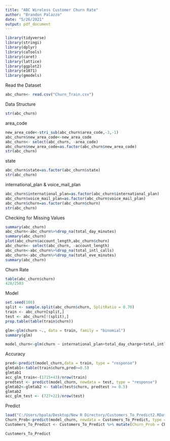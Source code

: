 ---
title: "ABC Wireless Customer Churn Rate"
author: "Brandon Palazzo"
date: "5/26/2021"
output: pdf_document
---

```{r}
library(tidyverse)
library(stringi)
library(dplyr)
library(caTools)
library(caret)
library(lattice)
library(ggplot2)
library(e1071)
library(gmodels)

```


Read the Dataset
```{r}
abc_churn<- read.csv("Churn_Train.csv") 

```


Data Structure
```{r}
str(abc_churn)

```


area_code
```{r}
new_area_code<-stri_sub(abc_churn$area_code,-3,-1)
abc_churn$new_area_code<-new_area_code
abc_churn<- select(abc_churn, -area_code)
abc_churn$new_area_code=as.factor(abc_churn$new_area_code)
str(abc_churn)

```


state
```{r}
abc_churn$state=as.factor(abc_churn$state)
str(abc_churn)

```


international_plan & voice_mail_plan
```{r}
abc_churn$international_plan=as.factor(abc_churn$international_plan)
abc_churn$voice_mail_plan=as.factor(abc_churn$voice_mail_plan)
abc_churn$churn=as.factor(abc_churn$churn)
str(abc_churn)

```


Checking for Missing Values
```{r}
summary(abc_churn)
abc_churn<-abc_churn%>%drop_na(total_day_minutes)
summary(abc_churn)
plot(abc_churn$account_length,abc_churn$churn)
abc_churn<- select(abc_churn, -account_length)
abc_churn<-abc_churn%>%drop_na(total_intl_calls)
abc_churn<-abc_churn%>%drop_na(total_eve_minutes)
summary(abc_churn)

```


Churn Rate
```{r}
table(abc_churn$churn)
428/2503
```


Model
```{r}
set.seed(100)
split <- sample.split(abc_churn$churn, SplitRatio = 0.70)
train <- abc_churn[split,]
test <- abc_churn[!(split),]
prop.table(table(train$churn))

glm<-glm(churn ~., data = train, family = "binomial")
summary(glm)

model_churn<-glm(churn ~ international_plan+total_day_charge+total_intl_calls+number_customer_service_calls, data = train, family = "binomial")

```


Accuracy
```{r}
pred<-predict(model_churn,data = train, type = "response")
glmtab1<-table(train$churn,pred>=0.5)
glmtab1
acc_glm_train<-(1715+43)/nrow(train)
predtest <- predict(model_churn, newdata = test, type = "response")
glmtab2<-glmtab2 <- table(test$churn, predtest >= 0.5)
glmtab2
acc_glm_test <- (727+22)/nrow(test)
```

Predict
```{r}
load("C:/Users/bpala/Desktop/New R Directory/Customers_To_Predict2.RData")
Churn_Prob<-predict(model_churn, newdata = Customers_To_Predict, type = "response")
Customers_To_Predict <- Customers_To_Predict %>% mutate(Churn_Prob = Churn_Prob)
```

```{r}
Customers_To_Predict

```









































































